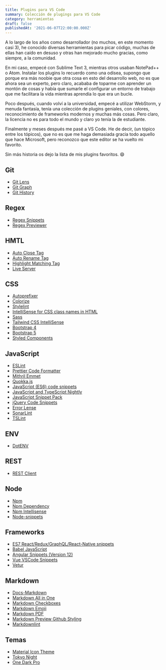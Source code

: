 ```yaml
---
title: Plugins para VS Code
summary: Colección de plugings para VS Code
category: herramientas
draft: false
publishedAt: '2021-06-07T22:00:00.000Z'
---
```


A lo largo de los años como desarrollador (no muchos, en este momento casi 3), he conocido diversas herramientas para picar código, muchas de ellas han caído en desuso y otras han mejorado mucho gracias, como siempre, a la comunidad.

En mi caso, empecé con Sublime Text 3, mientras otros usaban NotePad++ o Atom. Instalar los plugins lo recuerdo como una odisea, supongo que porque era más noobie que otra cosa en esto del desarrollo web, no es que ahora sea un experto, pero claro, acababa de toparme con aprender un montón de cosas y había que sumarle el configurar un entorno de trabajo que me facilitara la vida mientras aprendía lo que era un bucle.

Poco después, cuando volví a la universidad, empecé a utilizar WebStorm, y menuda fantasía, tenía una colección de plugins geniales, con colores, reconocimiento de frameworks modernos y muchas más cosas. Pero claro, la licencia no es para todo el mundo y claro yo tenía la de estudiante.

Finalmente y meses después me pasé a VS Code. He de decir, (un tópico entre los tópicos), que no es que me haga demasiada gracia todo aquello que hace Microsoft, pero reconozco que este editor se ha vuelto mi favorito.

Sin más historia os dejo la lista de mis plugins favoritos. 😄

## Git

* [Git Lens](https://marketplace.visualstudio.com/items?itemName=eamodio.gitlens "")
* [Git Graph](https://marketplace.visualstudio.com/items?itemName=mhutchie.git-graph "")
* [Git History](https://marketplace.visualstudio.com/items?itemName=donjayamanne.githistory "")

## Regex

* [Regex Snippets](https://marketplace.visualstudio.com/items?itemName=Monish.regexsnippets "")
* [Regex Previewer](https://marketplace.visualstudio.com/items?itemName=chrmarti.regex "")

## HMTL

* [Auto Close Tag](https://marketplace.visualstudio.com/items?itemName=formulahendry.auto-close-tag "")
* [Auto Rename Tag](https://marketplace.visualstudio.com/items?itemName=formulahendry.auto-rename-tag "")
* [Highlight Matching Tag](https://marketplace.visualstudio.com/items?itemName=vincaslt.highlight-matching-tag "")
* [Live Server](https://marketplace.visualstudio.com/items?itemName=ritwickdey.LiveServer "")

## CSS

* [Autoprefixer](https://marketplace.visualstudio.com/items?itemName=mrmlnc.vscode-autoprefixer "")
* [Colorize](https://marketplace.visualstudio.com/items?itemName=kamikillerto.vscode-colorize "")
* [Stylelint](https://marketplace.visualstudio.com/items?itemName=stylelint.vscode-stylelint "")
* [IntelliSense for CSS class names in HTML](https://marketplace.visualstudio.com/items?itemName=Zignd.html-css-class-completion "")
* [Sass](https://marketplace.visualstudio.com/items?itemName=Syler.sass-indented "")
* [Tailwind CSS IntelliSense](https://marketplace.visualstudio.com/items?itemName=bradlc.vscode-tailwindcss "")
* [Bootstrap 4](https://marketplace.visualstudio.com/items?itemName=thekalinga.bootstrap4-vscode "")
* [Bootstrap 5](https://marketplace.visualstudio.com/items?itemName=HansUXdev.bootstrap5-snippets "")
* [Styled Components](https://marketplace.visualstudio.com/items?itemName=jpoissonnier.vscode-styled-components "")

## JavaScript

* [ESLint](https://marketplace.visualstudio.com/items?itemName=dbaeumer.vscode-eslint "")
* [Prettier Code Formatter](https://marketplace.visualstudio.com/items?itemName=esbenp.prettier-vscode "")
* [Mithril Emmet](https://marketplace.visualstudio.com/items?itemName=FallenMax.mithril-emmet "")
* [Quokka.js](https://marketplace.visualstudio.com/items?itemName=WallabyJs.quokka-vscode "")
* [JavaScript (ES6) code snippets](https://marketplace.visualstudio.com/items?itemName=xabikos.JavaScriptSnippets "")
* [JavaScript and TypeScript Nightly](https://marketplace.visualstudio.com/items?itemName=ms-vscode.vscode-typescript-next "")
* [JavaScript Snippet Pack](https://marketplace.visualstudio.com/items?itemName=akamud.vscode-javascript-snippet-pack "")
* [jQuery Code Snippets](https://marketplace.visualstudio.com/items?itemName=donjayamanne.jquerysnippets "")
* [Error Lense](https://marketplace.visualstudio.com/items?itemName=usernamehw.errorlens "")
* [SonarLint](https://marketplace.visualstudio.com/items?itemName=SonarSource.sonarlint-vscode "")
* [TSLint](https://marketplace.visualstudio.com/items?itemName=ms-vscode.vscode-typescript-tslint-plugin "")

## ENV

* [DotENV](https://marketplace.visualstudio.com/items?itemName=mikestead.dotenv "")

## REST

* [REST Client](https://marketplace.visualstudio.com/items?itemName=humao.rest-client "")

## Node

* [Npm](https://marketplace.visualstudio.com/items?itemName=eg2.vscode-npm-script "")
* [Npm Dependency](https://marketplace.visualstudio.com/items?itemName=howardzuo.vscode-npm-dependency "")
* [Npm Intellisense](https://marketplace.visualstudio.com/items?itemName=christian-kohler.npm-intellisense "")
* [Node-snippets](https://marketplace.visualstudio.com/items?itemName=chris-noring.node-snippets "")

## Frameworks

* [ES7 React/Redux/GraphQL/React-Native snippets](https://marketplace.visualstudio.com/items?itemName=dsznajder.es7-react-js-snippets "")
* [Babel JavaScript](https://marketplace.visualstudio.com/items?itemName=mgmcdermott.vscode-language-babel "")
* [Angular Snippets (Version 12)](https://marketplace.visualstudio.com/items?itemName=johnpapa.Angular2 "")
* [Vue VSCode Snippets](https://marketplace.visualstudio.com/items?itemName=sdras.vue-vscode-snippets "")
* [Vetur](https://marketplace.visualstudio.com/items?itemName=octref.vetur "")

## Markdown

* [Docs-Markdown](https://marketplace.visualstudio.com/items?itemName=docsmsft.docs-markdown "")
* [Markdown All in One](https://marketplace.visualstudio.com/items?itemName=yzhang.markdown-all-in-one "")
* [Markdown Checkboxes](https://marketplace.visualstudio.com/items?itemName=bierner.markdown-checkbox "")
* [Markdown Emoji](https://marketplace.visualstudio.com/items?itemName=bierner.markdown-emoji "")
* [Markdown PDF](https://marketplace.visualstudio.com/items?itemName=yzane.markdown-pdf "")
* [Markdown Preview Github Styling](https://marketplace.visualstudio.com/items?itemName=bierner.markdown-preview-github-styles "")
* [Markdownlint](https://marketplace.visualstudio.com/items?itemName=DavidAnson.vscode-markdownlint "")

## Temas

* [Material Icon Theme](https://marketplace.visualstudio.com/items?itemName=PKief.material-icon-theme "")
* [Tokyo Night](https://marketplace.visualstudio.com/items?itemName=enkia.tokyo-night "")
* [One Dark Pro](https://marketplace.visualstudio.com/items?itemName=zhuangtongfa.Material-theme "")
